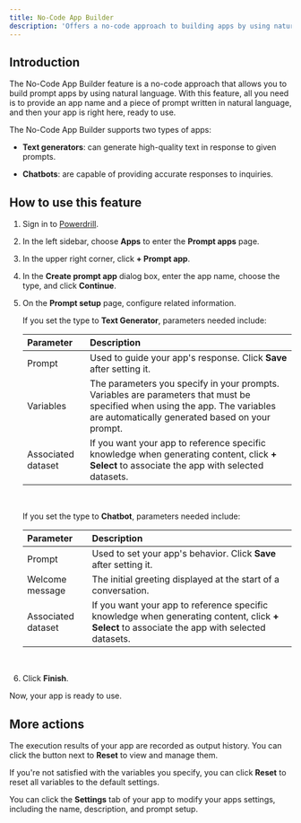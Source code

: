 ```yaml
---
title: No-Code App Builder
description: 'Offers a no-code approach to building apps by using natural language'
---
```


## Introduction

The No-Code App Builder feature is a no-code approach that allows you to build prompt apps by using natural language. With this feature, all you need is to provide an app name and a piece of prompt written in natural language, and then your app is right here, ready to use. 

The No-Code App Builder supports two types of apps:

 - **Text generators**: can generate high-quality text in response to given prompts.

 - **Chatbots**: are capable of providing accurate responses to inquiries.


## How to use this feature

1. Sign in to [Powerdrill](https://powerdrill.ai).

2. In the left sidebar, choose **Apps** to enter the **Prompt apps** page.

3. In the upper right corner, click **+ Prompt app**.

4. In the **Create prompt app** dialog box, enter the app name, choose the type, and click **Continue**.

3. On the **Prompt setup** page, configure related information.

    If you set the type to **Text Generator**, parameters needed include:

    | Parameter | Description |
    | :- | :- |
    | Prompt | Used to guide your app's response. Click **Save** after setting it. |
    | Variables | The parameters you specify in your prompts. Variables are parameters that must be specified when using the app. The variables are automatically generated based on your prompt. |
    | Associated dataset | If you want your app to reference specific knowledge when generating content, click **+ Select** to associate the app with selected datasets. |

    <br/>


    If you set the type to **Chatbot**, parameters needed include:    

    | Parameter | Description |
    | :- | :- |
    | Prompt | Used to set your app's behavior. Click **Save** after setting it. |
    | Welcome message | The initial greeting displayed at the start of a conversation. |
    | Associated dataset | If you want your app to reference specific knowledge when generating content, click **+ Select** to associate the app with selected datasets. |

    <br/>    

4. Click **Finish**. 

Now, your app is ready to use.


## More actions

The execution results of your app are recorded as output history. You can click the button next to **Reset** to view and manage them.

If you're not satisfied with the variables you specify, you can click **Reset** to reset all variables to the default settings.

You can click the **Settings** tab of your app to modify your apps settings, including the name, description, and prompt setup.







